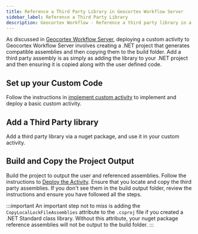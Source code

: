 ```yaml
---
title: Reference a Third Party Library in Geocortex Workflow Server
sidebar_label: Reference a Third Party Library
description: Geocortex Workflow - Reference a third party library in a Geocortex Workflow Server extension
---
```


As discussed in [Geocortex Workflow Server](getting-started-server.mdx#setting-up-a-geocortex-workflow-server-extension-project), deploying a custom activity to Geocortex Workflow Server involves creating a .NET project that generates compatible assemblies and then copying them to the build folder. Add a third party assembly is as simply as adding the library to your .NET project and then ensuring it is copied along with the user defined code.

## Set up your Custom Code

Follow the instructions in [implement custom activity](implement-custom-activity-server.mdx) to implement and deploy a basic custom activity.

## Add a Third Party library

Add a third party library via a nuget package, and use it in your custom activity.

## Build and Copy the Project Output

Build the project to output the user and referenced assemblies. Follow the instructions to [Deploy the Activity](implement-custom-activity-server.mdx#deploy-the-activity). Ensure that you locate and copy the third party assemblies. If you don't see them in the build output folder, review the instructions and ensure you have followed all the steps.

:::important
An important step not to miss is adding the `CopyLocalLockFileAssemblies` attribute to the `.csproj` file if you created a .NET Standard class library. Without this attribute, your nuget package reference assemblies will not be output to the build folder.
:::
